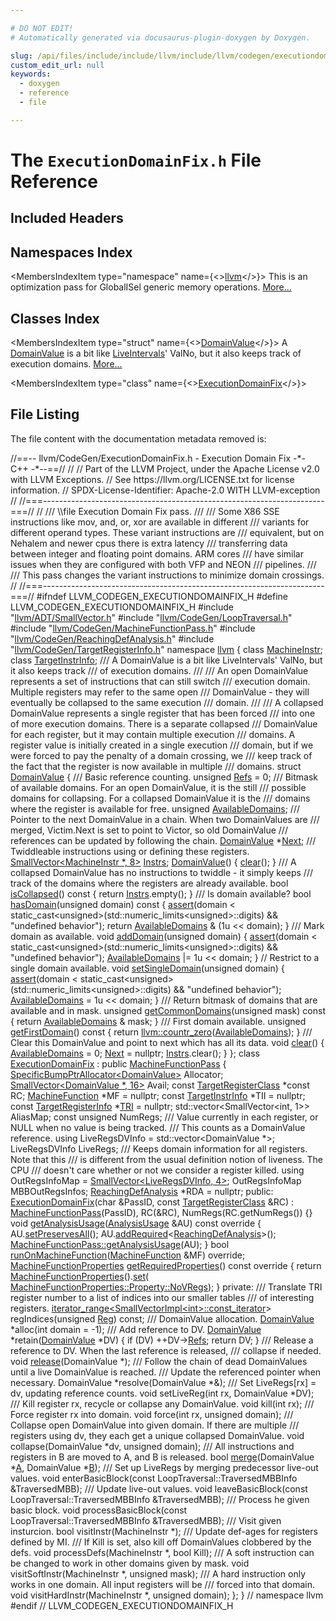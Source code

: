 ```yaml
---

# DO NOT EDIT!
# Automatically generated via docusaurus-plugin-doxygen by Doxygen.

slug: /api/files/include/include/llvm/include/llvm/codegen/executiondomainfix-h
custom_edit_url: null
keywords:
  - doxygen
  - reference
  - file

---
```





# The `ExecutionDomainFix.h` File Reference

<DoxygenPage pluginConfig={pluginConfig}>



## Included Headers

<IncludesList>
<IncludesListItem
  filePath="llvm/ADT/SmallVector.h"
  permalink="/docs/api/files/include/include/llvm/include/llvm/adt/smallvector-h"
  isLocal="true" />
<IncludesListItem
  filePath="llvm/CodeGen/LoopTraversal.h"
  permalink="/docs/api/files/include/include/llvm/include/llvm/codegen/looptraversal-h"
  isLocal="true" />
<IncludesListItem
  filePath="llvm/CodeGen/MachineFunctionPass.h"
  permalink="/docs/api/files/include/include/llvm/include/llvm/codegen/machinefunctionpass-h"
  isLocal="true" />
<IncludesListItem
  filePath="llvm/CodeGen/ReachingDefAnalysis.h"
  permalink="/docs/api/files/include/include/llvm/include/llvm/codegen/reachingdefanalysis-h"
  isLocal="true" />
<IncludesListItem
  filePath="llvm/CodeGen/TargetRegisterInfo.h"
  permalink="/docs/api/files/include/include/llvm/include/llvm/codegen/targetregisterinfo-h"
  isLocal="true" />
</IncludesList>

## Namespaces Index

<MembersIndex>

<MembersIndexItem
  type="namespace"
  name={<><a href="/docs/api/namespaces/llvm">llvm</a></>}>
This is an optimization pass for GlobalISel generic memory operations. <a href="/docs/api/namespaces/llvm/#details">More...</a>
</MembersIndexItem>

</MembersIndex>

## Classes Index

<MembersIndex>

<MembersIndexItem
  type="struct"
  name={<><a href="/docs/api/structs/llvm/domainvalue">DomainValue</a></>}>
A <a href="/docs/api/structs/llvm/domainvalue">DomainValue</a> is a bit like <a href="/docs/api/classes/llvm/liveintervals">LiveIntervals</a>&#39; ValNo, but it also keeps track of execution domains. <a href="/docs/api/structs/llvm/domainvalue/#details">More...</a>
</MembersIndexItem>

<MembersIndexItem
  type="class"
  name={<><a href="/docs/api/classes/llvm/executiondomainfix">ExecutionDomainFix</a></>}>
</MembersIndexItem>

</MembersIndex>


## File Listing

The file content with the documentation metadata removed is:

<ProgramListing>

<Link id="l00001" /><CodeLine lineNumber="1"><Highlight kind="comment">//==-- llvm/CodeGen/ExecutionDomainFix.h - Execution Domain Fix -&#42;- C++ -&#42;--==//</Highlight><Highlight kind="normal"></Highlight></CodeLine>
<Link id="l00002" /><CodeLine lineNumber="2"><Highlight kind="normal"></Highlight><Highlight kind="comment">//</Highlight><Highlight kind="normal"></Highlight></CodeLine>
<Link id="l00003" /><CodeLine lineNumber="3"><Highlight kind="normal"></Highlight><Highlight kind="comment">// Part of the LLVM Project, under the Apache License v2.0 with LLVM Exceptions.</Highlight><Highlight kind="normal"></Highlight></CodeLine>
<Link id="l00004" /><CodeLine lineNumber="4"><Highlight kind="normal"></Highlight><Highlight kind="comment">// See https://llvm.org/LICENSE.txt for license information.</Highlight><Highlight kind="normal"></Highlight></CodeLine>
<Link id="l00005" /><CodeLine lineNumber="5"><Highlight kind="normal"></Highlight><Highlight kind="comment">// SPDX-License-Identifier: Apache-2.0 WITH LLVM-exception</Highlight><Highlight kind="normal"></Highlight></CodeLine>
<Link id="l00006" /><CodeLine lineNumber="6"><Highlight kind="normal"></Highlight><Highlight kind="comment">//</Highlight><Highlight kind="normal"></Highlight></CodeLine>
<Link id="l00007" /><CodeLine lineNumber="7"><Highlight kind="normal"></Highlight><Highlight kind="comment">//===----------------------------------------------------------------------===//</Highlight><Highlight kind="normal"></Highlight></CodeLine>
<Link id="l00008" /><CodeLine lineNumber="8"><Highlight kind="normal"></Highlight><Highlight kind="comment">//</Highlight><Highlight kind="comment"></Highlight></CodeLine>
<Link id="l00009" /><CodeLine lineNumber="9"><Highlight kind="comment">/// \\file Execution Domain Fix pass.</Highlight></CodeLine>
<Link id="l00010" /><CodeLine lineNumber="10"><Highlight kind="comment">///</Highlight></CodeLine>
<Link id="l00011" /><CodeLine lineNumber="11"><Highlight kind="comment">/// Some X86 SSE instructions like mov, and, or, xor are available in different</Highlight></CodeLine>
<Link id="l00012" /><CodeLine lineNumber="12"><Highlight kind="comment">/// variants for different operand types. These variant instructions are</Highlight></CodeLine>
<Link id="l00013" /><CodeLine lineNumber="13"><Highlight kind="comment">/// equivalent, but on Nehalem and newer cpus there is extra latency</Highlight></CodeLine>
<Link id="l00014" /><CodeLine lineNumber="14"><Highlight kind="comment">/// transferring data between integer and floating point domains.  ARM cores</Highlight></CodeLine>
<Link id="l00015" /><CodeLine lineNumber="15"><Highlight kind="comment">/// have similar issues when they are configured with both VFP and NEON</Highlight></CodeLine>
<Link id="l00016" /><CodeLine lineNumber="16"><Highlight kind="comment">/// pipelines.</Highlight></CodeLine>
<Link id="l00017" /><CodeLine lineNumber="17"><Highlight kind="comment">///</Highlight></CodeLine>
<Link id="l00018" /><CodeLine lineNumber="18"><Highlight kind="comment">/// This pass changes the variant instructions to minimize domain crossings.</Highlight><Highlight kind="normal"></Highlight></CodeLine>
<Link id="l00019" /><CodeLine lineNumber="19"><Highlight kind="normal"></Highlight><Highlight kind="comment">//</Highlight><Highlight kind="normal"></Highlight></CodeLine>
<Link id="l00020" /><CodeLine lineNumber="20"><Highlight kind="normal"></Highlight><Highlight kind="comment">//===----------------------------------------------------------------------===//</Highlight><Highlight kind="normal"></Highlight></CodeLine>
<Link id="l00021" /><CodeLine lineNumber="21"><Highlight kind="normal"></Highlight></CodeLine>
<Link id="l00022" /><CodeLine lineNumber="22"><Highlight kind="normal"></Highlight><Highlight kind="preprocessor">#ifndef LLVM&#95;CODEGEN&#95;EXECUTIONDOMAINFIX&#95;H</Highlight><Highlight kind="normal"></Highlight></CodeLine>
<Link id="l00023" /><CodeLine lineNumber="23"><Highlight kind="normal"></Highlight><Highlight kind="preprocessor">#define LLVM&#95;CODEGEN&#95;EXECUTIONDOMAINFIX&#95;H</Highlight><Highlight kind="normal"></Highlight></CodeLine>
<Link id="l00024" /><CodeLine lineNumber="24"><Highlight kind="normal"></Highlight></CodeLine>
<Link id="l00025" /><CodeLine lineNumber="25"><Highlight kind="normal"></Highlight><Highlight kind="preprocessor">#include &quot;<a href="/docs/api/files/include/include/llvm/include/llvm/adt/smallvector-h">llvm/ADT/SmallVector.h</a>&quot;</Highlight><Highlight kind="normal"></Highlight></CodeLine>
<Link id="l00026" /><CodeLine lineNumber="26"><Highlight kind="normal"></Highlight><Highlight kind="preprocessor">#include &quot;<a href="/docs/api/files/include/include/llvm/include/llvm/codegen/looptraversal-h">llvm/CodeGen/LoopTraversal.h</a>&quot;</Highlight><Highlight kind="normal"></Highlight></CodeLine>
<Link id="l00027" /><CodeLine lineNumber="27"><Highlight kind="normal"></Highlight><Highlight kind="preprocessor">#include &quot;<a href="/docs/api/files/include/include/llvm/include/llvm/codegen/machinefunctionpass-h">llvm/CodeGen/MachineFunctionPass.h</a>&quot;</Highlight><Highlight kind="normal"></Highlight></CodeLine>
<Link id="l00028" /><CodeLine lineNumber="28"><Highlight kind="normal"></Highlight><Highlight kind="preprocessor">#include &quot;<a href="/docs/api/files/include/include/llvm/include/llvm/codegen/reachingdefanalysis-h">llvm/CodeGen/ReachingDefAnalysis.h</a>&quot;</Highlight><Highlight kind="normal"></Highlight></CodeLine>
<Link id="l00029" /><CodeLine lineNumber="29"><Highlight kind="normal"></Highlight><Highlight kind="preprocessor">#include &quot;<a href="/docs/api/files/include/include/llvm/include/llvm/codegen/targetregisterinfo-h">llvm/CodeGen/TargetRegisterInfo.h</a>&quot;</Highlight><Highlight kind="normal"></Highlight></CodeLine>
<Link id="l00030" /><CodeLine lineNumber="30"><Highlight kind="normal"></Highlight></CodeLine>
<Link id="l00031" /><CodeLine lineNumber="31"><Highlight kind="normal"></Highlight><Highlight kind="keyword">namespace </Highlight><Highlight kind="normal"><a href="/docs/api/namespaces/llvm">llvm</a> &#123;</Highlight></CodeLine>
<Link id="l00032" /><CodeLine lineNumber="32"><Highlight kind="normal"></Highlight></CodeLine>
<Link id="l00033" /><CodeLine lineNumber="33"><Highlight kind="normal"></Highlight><Highlight kind="keyword">class </Highlight><Highlight kind="normal"><a href="/docs/api/classes/llvm/machineinstr">MachineInstr</a>;</Highlight></CodeLine>
<Link id="l00034" /><CodeLine lineNumber="34"><Highlight kind="normal"></Highlight><Highlight kind="keyword">class </Highlight><Highlight kind="normal"><a href="/docs/api/classes/llvm/targetinstrinfo">TargetInstrInfo</a>;</Highlight></CodeLine>
<Link id="l00035" /><CodeLine lineNumber="35"><Highlight kind="normal"></Highlight><Highlight kind="comment"></Highlight></CodeLine>
<Link id="l00036" /><CodeLine lineNumber="36"><Highlight kind="comment">/// A DomainValue is a bit like LiveIntervals&#39; ValNo, but it also keeps track</Highlight></CodeLine>
<Link id="l00037" /><CodeLine lineNumber="37"><Highlight kind="comment">/// of execution domains.</Highlight></CodeLine>
<Link id="l00038" /><CodeLine lineNumber="38"><Highlight kind="comment">///</Highlight></CodeLine>
<Link id="l00039" /><CodeLine lineNumber="39"><Highlight kind="comment">/// An open DomainValue represents a set of instructions that can still switch</Highlight></CodeLine>
<Link id="l00040" /><CodeLine lineNumber="40"><Highlight kind="comment">/// execution domain. Multiple registers may refer to the same open</Highlight></CodeLine>
<Link id="l00041" /><CodeLine lineNumber="41"><Highlight kind="comment">/// DomainValue - they will eventually be collapsed to the same execution</Highlight></CodeLine>
<Link id="l00042" /><CodeLine lineNumber="42"><Highlight kind="comment">/// domain.</Highlight></CodeLine>
<Link id="l00043" /><CodeLine lineNumber="43"><Highlight kind="comment">///</Highlight></CodeLine>
<Link id="l00044" /><CodeLine lineNumber="44"><Highlight kind="comment">/// A collapsed DomainValue represents a single register that has been forced</Highlight></CodeLine>
<Link id="l00045" /><CodeLine lineNumber="45"><Highlight kind="comment">/// into one of more execution domains. There is a separate collapsed</Highlight></CodeLine>
<Link id="l00046" /><CodeLine lineNumber="46"><Highlight kind="comment">/// DomainValue for each register, but it may contain multiple execution</Highlight></CodeLine>
<Link id="l00047" /><CodeLine lineNumber="47"><Highlight kind="comment">/// domains. A register value is initially created in a single execution</Highlight></CodeLine>
<Link id="l00048" /><CodeLine lineNumber="48"><Highlight kind="comment">/// domain, but if we were forced to pay the penalty of a domain crossing, we</Highlight></CodeLine>
<Link id="l00049" /><CodeLine lineNumber="49"><Highlight kind="comment">/// keep track of the fact that the register is now available in multiple</Highlight></CodeLine>
<Link id="l00050" /><CodeLine lineNumber="50"><Highlight kind="comment">/// domains.</Highlight><Highlight kind="normal"></Highlight></CodeLine>
<Link id="l00051" /><CodeLine lineNumber="51" lineLink="/docs/api/structs/llvm/domainvalue"><Highlight kind="normal"></Highlight><Highlight kind="keyword">struct </Highlight><Highlight kind="normal"><a href="/docs/api/structs/llvm/domainvalue/#a765760aae1c271856a0249b1e617e334">DomainValue</a> &#123;</Highlight><Highlight kind="comment"></Highlight></CodeLine>
<Link id="l00052" /><CodeLine lineNumber="52"><Highlight kind="comment">  /// Basic reference counting.</Highlight><Highlight kind="normal"></Highlight></CodeLine>
<Link id="l00053" /><CodeLine lineNumber="53" lineLink="/docs/api/structs/llvm/domainvalue/#aca1c38278b064f620b6dfc465eb17198"><Highlight kind="normal">  </Highlight><Highlight kind="keywordtype">unsigned</Highlight><Highlight kind="normal"> <a href="/docs/api/structs/llvm/domainvalue/#aca1c38278b064f620b6dfc465eb17198">Refs</a> = 0;</Highlight></CodeLine>
<Link id="l00054" /><CodeLine lineNumber="54"><Highlight kind="normal"></Highlight><Highlight kind="comment"></Highlight></CodeLine>
<Link id="l00055" /><CodeLine lineNumber="55"><Highlight kind="comment">  /// Bitmask of available domains. For an open DomainValue, it is the still</Highlight></CodeLine>
<Link id="l00056" /><CodeLine lineNumber="56"><Highlight kind="comment">  /// possible domains for collapsing. For a collapsed DomainValue it is the</Highlight></CodeLine>
<Link id="l00057" /><CodeLine lineNumber="57"><Highlight kind="comment">  /// domains where the register is available for free.</Highlight><Highlight kind="normal"></Highlight></CodeLine>
<Link id="l00058" /><CodeLine lineNumber="58" lineLink="/docs/api/structs/llvm/domainvalue/#ac900f658d1c226c23057b843aa5df4d0"><Highlight kind="normal">  </Highlight><Highlight kind="keywordtype">unsigned</Highlight><Highlight kind="normal"> <a href="/docs/api/structs/llvm/domainvalue/#ac900f658d1c226c23057b843aa5df4d0">AvailableDomains</a>;</Highlight></CodeLine>
<Link id="l00059" /><CodeLine lineNumber="59"><Highlight kind="normal"></Highlight><Highlight kind="comment"></Highlight></CodeLine>
<Link id="l00060" /><CodeLine lineNumber="60"><Highlight kind="comment">  /// Pointer to the next DomainValue in a chain.  When two DomainValues are</Highlight></CodeLine>
<Link id="l00061" /><CodeLine lineNumber="61"><Highlight kind="comment">  /// merged, Victim.Next is set to point to Victor, so old DomainValue</Highlight></CodeLine>
<Link id="l00062" /><CodeLine lineNumber="62"><Highlight kind="comment">  /// references can be updated by following the chain.</Highlight><Highlight kind="normal"></Highlight></CodeLine>
<Link id="l00063" /><CodeLine lineNumber="63" lineLink="/docs/api/structs/llvm/domainvalue/#a81594f3b613bebc91349100513f9f0f9"><Highlight kind="normal">  <a href="/docs/api/structs/llvm/domainvalue/#a765760aae1c271856a0249b1e617e334">DomainValue</a> &#42;<a href="/docs/api/structs/llvm/domainvalue/#a81594f3b613bebc91349100513f9f0f9">Next</a>;</Highlight></CodeLine>
<Link id="l00064" /><CodeLine lineNumber="64"><Highlight kind="normal"></Highlight><Highlight kind="comment"></Highlight></CodeLine>
<Link id="l00065" /><CodeLine lineNumber="65"><Highlight kind="comment">  /// Twiddleable instructions using or defining these registers.</Highlight><Highlight kind="normal"></Highlight></CodeLine>
<Link id="l00066" /><CodeLine lineNumber="66" lineLink="/docs/api/structs/llvm/domainvalue/#a339c0645a839f644497a7efde4f30cfd"><Highlight kind="normal">  <a href="/docs/api/classes/llvm/smallvector">SmallVector&lt;MachineInstr &#42;, 8&gt;</a> <a href="/docs/api/structs/llvm/domainvalue/#a339c0645a839f644497a7efde4f30cfd">Instrs</a>;</Highlight></CodeLine>
<Link id="l00067" /><CodeLine lineNumber="67"><Highlight kind="normal"></Highlight></CodeLine>
<Link id="l00068" /><CodeLine lineNumber="68" lineLink="/docs/api/structs/llvm/domainvalue/#a765760aae1c271856a0249b1e617e334"><Highlight kind="normal">  <a href="/docs/api/structs/llvm/domainvalue/#a765760aae1c271856a0249b1e617e334">DomainValue</a>() &#123; <a href="/docs/api/structs/llvm/domainvalue/#a20b22b90ca45add43e8d2679dc222855">clear</a>(); &#125;</Highlight></CodeLine>
<Link id="l00069" /><CodeLine lineNumber="69"><Highlight kind="normal"></Highlight><Highlight kind="comment"></Highlight></CodeLine>
<Link id="l00070" /><CodeLine lineNumber="70"><Highlight kind="comment">  /// A collapsed DomainValue has no instructions to twiddle - it simply keeps</Highlight></CodeLine>
<Link id="l00071" /><CodeLine lineNumber="71"><Highlight kind="comment">  /// track of the domains where the registers are already available.</Highlight><Highlight kind="normal"></Highlight></CodeLine>
<Link id="l00072" /><CodeLine lineNumber="72" lineLink="/docs/api/structs/llvm/domainvalue/#a7ecbb686a014a13d5a43b1139f764dd8"><Highlight kind="normal">  </Highlight><Highlight kind="keywordtype">bool</Highlight><Highlight kind="normal"> <a href="/docs/api/structs/llvm/domainvalue/#a7ecbb686a014a13d5a43b1139f764dd8">isCollapsed</a>()</Highlight><Highlight kind="keyword"> const </Highlight><Highlight kind="normal">&#123; </Highlight><Highlight kind="keywordflow">return</Highlight><Highlight kind="normal"> <a href="/docs/api/structs/llvm/domainvalue/#a339c0645a839f644497a7efde4f30cfd">Instrs</a>.empty(); &#125;</Highlight></CodeLine>
<Link id="l00073" /><CodeLine lineNumber="73"><Highlight kind="normal"></Highlight><Highlight kind="comment"></Highlight></CodeLine>
<Link id="l00074" /><CodeLine lineNumber="74"><Highlight kind="comment">  /// Is domain available?</Highlight><Highlight kind="normal"></Highlight></CodeLine>
<Link id="l00075" /><CodeLine lineNumber="75" lineLink="/docs/api/structs/llvm/domainvalue/#ad92cb37a10bc8235f051713f9794b460"><Highlight kind="normal">  </Highlight><Highlight kind="keywordtype">bool</Highlight><Highlight kind="normal"> <a href="/docs/api/structs/llvm/domainvalue/#ad92cb37a10bc8235f051713f9794b460">hasDomain</a>(</Highlight><Highlight kind="keywordtype">unsigned</Highlight><Highlight kind="normal"> domain)</Highlight><Highlight kind="keyword"> const </Highlight><Highlight kind="normal">&#123;</Highlight></CodeLine>
<Link id="l00076" /><CodeLine lineNumber="76"><Highlight kind="normal">    <a href="/docs/api/files/lib/lib/target/lib/target/amdgpu/silowercontrolflow-cpp/#a4868c5d81c5ccc98c47aeab6244346a0">assert</a>(domain &lt;</Highlight></CodeLine>
<Link id="l00077" /><CodeLine lineNumber="77"><Highlight kind="normal">               </Highlight><Highlight kind="keyword">static&#95;cast&lt;</Highlight><Highlight kind="keywordtype">unsigned</Highlight><Highlight kind="keyword">&gt;</Highlight><Highlight kind="normal">(std::numeric&#95;limits&lt;unsigned&gt;::digits) &amp;&amp;</Highlight></CodeLine>
<Link id="l00078" /><CodeLine lineNumber="78"><Highlight kind="normal">           </Highlight><Highlight kind="stringliteral">&quot;undefined behavior&quot;</Highlight><Highlight kind="normal">);</Highlight></CodeLine>
<Link id="l00079" /><CodeLine lineNumber="79"><Highlight kind="normal">    </Highlight><Highlight kind="keywordflow">return</Highlight><Highlight kind="normal"> <a href="/docs/api/structs/llvm/domainvalue/#ac900f658d1c226c23057b843aa5df4d0">AvailableDomains</a> &amp; (1u &lt;&lt; domain);</Highlight></CodeLine>
<Link id="l00080" /><CodeLine lineNumber="80"><Highlight kind="normal">  &#125;</Highlight></CodeLine>
<Link id="l00081" /><CodeLine lineNumber="81"><Highlight kind="normal"></Highlight><Highlight kind="comment"></Highlight></CodeLine>
<Link id="l00082" /><CodeLine lineNumber="82"><Highlight kind="comment">  /// Mark domain as available.</Highlight><Highlight kind="normal"></Highlight></CodeLine>
<Link id="l00083" /><CodeLine lineNumber="83" lineLink="/docs/api/structs/llvm/domainvalue/#aade39495c740074c67779094a365fa4c"><Highlight kind="normal">  </Highlight><Highlight kind="keywordtype">void</Highlight><Highlight kind="normal"> <a href="/docs/api/structs/llvm/domainvalue/#aade39495c740074c67779094a365fa4c">addDomain</a>(</Highlight><Highlight kind="keywordtype">unsigned</Highlight><Highlight kind="normal"> domain) &#123;</Highlight></CodeLine>
<Link id="l00084" /><CodeLine lineNumber="84"><Highlight kind="normal">    <a href="/docs/api/files/lib/lib/target/lib/target/amdgpu/silowercontrolflow-cpp/#a4868c5d81c5ccc98c47aeab6244346a0">assert</a>(domain &lt;</Highlight></CodeLine>
<Link id="l00085" /><CodeLine lineNumber="85"><Highlight kind="normal">               </Highlight><Highlight kind="keyword">static&#95;cast&lt;</Highlight><Highlight kind="keywordtype">unsigned</Highlight><Highlight kind="keyword">&gt;</Highlight><Highlight kind="normal">(std::numeric&#95;limits&lt;unsigned&gt;::digits) &amp;&amp;</Highlight></CodeLine>
<Link id="l00086" /><CodeLine lineNumber="86"><Highlight kind="normal">           </Highlight><Highlight kind="stringliteral">&quot;undefined behavior&quot;</Highlight><Highlight kind="normal">);</Highlight></CodeLine>
<Link id="l00087" /><CodeLine lineNumber="87"><Highlight kind="normal">    <a href="/docs/api/structs/llvm/domainvalue/#ac900f658d1c226c23057b843aa5df4d0">AvailableDomains</a> |= 1u &lt;&lt; domain;</Highlight></CodeLine>
<Link id="l00088" /><CodeLine lineNumber="88"><Highlight kind="normal">  &#125;</Highlight></CodeLine>
<Link id="l00089" /><CodeLine lineNumber="89"><Highlight kind="normal"></Highlight></CodeLine>
<Link id="l00090" /><CodeLine lineNumber="90"><Highlight kind="normal">  </Highlight><Highlight kind="comment">// Restrict to a single domain available.</Highlight><Highlight kind="normal"></Highlight></CodeLine>
<Link id="l00091" /><CodeLine lineNumber="91" lineLink="/docs/api/structs/llvm/domainvalue/#a3ffd5788af6dfff6f4ff7897c76c378f"><Highlight kind="normal">  </Highlight><Highlight kind="keywordtype">void</Highlight><Highlight kind="normal"> <a href="/docs/api/structs/llvm/domainvalue/#a3ffd5788af6dfff6f4ff7897c76c378f">setSingleDomain</a>(</Highlight><Highlight kind="keywordtype">unsigned</Highlight><Highlight kind="normal"> domain) &#123;</Highlight></CodeLine>
<Link id="l00092" /><CodeLine lineNumber="92"><Highlight kind="normal">    <a href="/docs/api/files/lib/lib/target/lib/target/amdgpu/silowercontrolflow-cpp/#a4868c5d81c5ccc98c47aeab6244346a0">assert</a>(domain &lt;</Highlight></CodeLine>
<Link id="l00093" /><CodeLine lineNumber="93"><Highlight kind="normal">               </Highlight><Highlight kind="keyword">static&#95;cast&lt;</Highlight><Highlight kind="keywordtype">unsigned</Highlight><Highlight kind="keyword">&gt;</Highlight><Highlight kind="normal">(std::numeric&#95;limits&lt;unsigned&gt;::digits) &amp;&amp;</Highlight></CodeLine>
<Link id="l00094" /><CodeLine lineNumber="94"><Highlight kind="normal">           </Highlight><Highlight kind="stringliteral">&quot;undefined behavior&quot;</Highlight><Highlight kind="normal">);</Highlight></CodeLine>
<Link id="l00095" /><CodeLine lineNumber="95"><Highlight kind="normal">    <a href="/docs/api/structs/llvm/domainvalue/#ac900f658d1c226c23057b843aa5df4d0">AvailableDomains</a> = 1u &lt;&lt; domain;</Highlight></CodeLine>
<Link id="l00096" /><CodeLine lineNumber="96"><Highlight kind="normal">  &#125;</Highlight></CodeLine>
<Link id="l00097" /><CodeLine lineNumber="97"><Highlight kind="normal"></Highlight><Highlight kind="comment"></Highlight></CodeLine>
<Link id="l00098" /><CodeLine lineNumber="98"><Highlight kind="comment">  /// Return bitmask of domains that are available and in mask.</Highlight><Highlight kind="normal"></Highlight></CodeLine>
<Link id="l00099" /><CodeLine lineNumber="99" lineLink="/docs/api/structs/llvm/domainvalue/#a145f2b34d8a016cbf6843c16e5f16c49"><Highlight kind="normal">  </Highlight><Highlight kind="keywordtype">unsigned</Highlight><Highlight kind="normal"> <a href="/docs/api/structs/llvm/domainvalue/#a145f2b34d8a016cbf6843c16e5f16c49">getCommonDomains</a>(</Highlight><Highlight kind="keywordtype">unsigned</Highlight><Highlight kind="normal"> mask)</Highlight><Highlight kind="keyword"> const </Highlight><Highlight kind="normal">&#123;</Highlight></CodeLine>
<Link id="l00100" /><CodeLine lineNumber="100"><Highlight kind="normal">    </Highlight><Highlight kind="keywordflow">return</Highlight><Highlight kind="normal"> <a href="/docs/api/structs/llvm/domainvalue/#ac900f658d1c226c23057b843aa5df4d0">AvailableDomains</a> &amp; mask;</Highlight></CodeLine>
<Link id="l00101" /><CodeLine lineNumber="101"><Highlight kind="normal">  &#125;</Highlight></CodeLine>
<Link id="l00102" /><CodeLine lineNumber="102"><Highlight kind="normal"></Highlight><Highlight kind="comment"></Highlight></CodeLine>
<Link id="l00103" /><CodeLine lineNumber="103"><Highlight kind="comment">  /// First domain available.</Highlight><Highlight kind="normal"></Highlight></CodeLine>
<Link id="l00104" /><CodeLine lineNumber="104" lineLink="/docs/api/structs/llvm/domainvalue/#acf3512221a2d452552008de9af129baf"><Highlight kind="normal">  </Highlight><Highlight kind="keywordtype">unsigned</Highlight><Highlight kind="normal"> <a href="/docs/api/structs/llvm/domainvalue/#acf3512221a2d452552008de9af129baf">getFirstDomain</a>()</Highlight><Highlight kind="keyword"> const </Highlight><Highlight kind="normal">&#123;</Highlight></CodeLine>
<Link id="l00105" /><CodeLine lineNumber="105"><Highlight kind="normal">    </Highlight><Highlight kind="keywordflow">return</Highlight><Highlight kind="normal"> <a href="/docs/api/namespaces/llvm/#a57d2f9ee99e9e68cff564d0d579c8163">llvm::countr&#95;zero</a>(<a href="/docs/api/structs/llvm/domainvalue/#ac900f658d1c226c23057b843aa5df4d0">AvailableDomains</a>);</Highlight></CodeLine>
<Link id="l00106" /><CodeLine lineNumber="106"><Highlight kind="normal">  &#125;</Highlight></CodeLine>
<Link id="l00107" /><CodeLine lineNumber="107"><Highlight kind="normal"></Highlight><Highlight kind="comment"></Highlight></CodeLine>
<Link id="l00108" /><CodeLine lineNumber="108"><Highlight kind="comment">  /// Clear this DomainValue and point to next which has all its data.</Highlight><Highlight kind="normal"></Highlight></CodeLine>
<Link id="l00109" /><CodeLine lineNumber="109" lineLink="/docs/api/structs/llvm/domainvalue/#a20b22b90ca45add43e8d2679dc222855"><Highlight kind="normal">  </Highlight><Highlight kind="keywordtype">void</Highlight><Highlight kind="normal"> <a href="/docs/api/structs/llvm/domainvalue/#a20b22b90ca45add43e8d2679dc222855">clear</a>() &#123;</Highlight></CodeLine>
<Link id="l00110" /><CodeLine lineNumber="110"><Highlight kind="normal">    <a href="/docs/api/structs/llvm/domainvalue/#ac900f658d1c226c23057b843aa5df4d0">AvailableDomains</a> = 0;</Highlight></CodeLine>
<Link id="l00111" /><CodeLine lineNumber="111"><Highlight kind="normal">    <a href="/docs/api/structs/llvm/domainvalue/#a81594f3b613bebc91349100513f9f0f9">Next</a> = </Highlight><Highlight kind="keyword">nullptr</Highlight><Highlight kind="normal">;</Highlight></CodeLine>
<Link id="l00112" /><CodeLine lineNumber="112"><Highlight kind="normal">    <a href="/docs/api/structs/llvm/domainvalue/#a339c0645a839f644497a7efde4f30cfd">Instrs</a>.clear();</Highlight></CodeLine>
<Link id="l00113" /><CodeLine lineNumber="113"><Highlight kind="normal">  &#125;</Highlight></CodeLine>
<Link id="l00114" /><CodeLine lineNumber="114"><Highlight kind="normal">&#125;;</Highlight></CodeLine>
<Link id="l00115" /><CodeLine lineNumber="115"><Highlight kind="normal"></Highlight></CodeLine>
<Link id="l00116" /><CodeLine lineNumber="116" lineLink="/docs/api/classes/llvm/executiondomainfix"><Highlight kind="normal"></Highlight><Highlight kind="keyword">class </Highlight><Highlight kind="normal"><a href="/docs/api/classes/llvm/executiondomainfix/#a141030b45949448836e2a786e89ba216">ExecutionDomainFix</a> : </Highlight><Highlight kind="keyword">public</Highlight><Highlight kind="normal"> <a href="/docs/api/classes/llvm/machinefunctionpass/#a29c81d2386f4a727c6d33413807530c8">MachineFunctionPass</a> &#123;</Highlight></CodeLine>
<Link id="l00117" /><CodeLine lineNumber="117"><Highlight kind="normal">  <a href="/docs/api/classes/llvm/specificbumpptrallocator">SpecificBumpPtrAllocator&lt;DomainValue&gt;</a> Allocator;</Highlight></CodeLine>
<Link id="l00118" /><CodeLine lineNumber="118"><Highlight kind="normal">  <a href="/docs/api/classes/llvm/smallvector">SmallVector&lt;DomainValue &#42;, 16&gt;</a> Avail;</Highlight></CodeLine>
<Link id="l00119" /><CodeLine lineNumber="119"><Highlight kind="normal"></Highlight></CodeLine>
<Link id="l00120" /><CodeLine lineNumber="120"><Highlight kind="normal">  </Highlight><Highlight kind="keyword">const</Highlight><Highlight kind="normal"> <a href="/docs/api/classes/llvm/targetregisterclass">TargetRegisterClass</a> &#42;</Highlight><Highlight kind="keyword">const</Highlight><Highlight kind="normal"> RC;</Highlight></CodeLine>
<Link id="l00121" /><CodeLine lineNumber="121"><Highlight kind="normal">  <a href="/docs/api/classes/llvm/machinefunction">MachineFunction</a> &#42;MF = </Highlight><Highlight kind="keyword">nullptr</Highlight><Highlight kind="normal">;</Highlight></CodeLine>
<Link id="l00122" /><CodeLine lineNumber="122"><Highlight kind="normal">  </Highlight><Highlight kind="keyword">const</Highlight><Highlight kind="normal"> <a href="/docs/api/classes/llvm/targetinstrinfo">TargetInstrInfo</a> &#42;TII = </Highlight><Highlight kind="keyword">nullptr</Highlight><Highlight kind="normal">;</Highlight></CodeLine>
<Link id="l00123" /><CodeLine lineNumber="123"><Highlight kind="normal">  </Highlight><Highlight kind="keyword">const</Highlight><Highlight kind="normal"> <a href="/docs/api/classes/llvm/targetregisterinfo">TargetRegisterInfo</a> &#42;<a href="/docs/api/files/lib/lib/codegen/machinesink-cpp/#a0f36ed1bc17fc1aa97fe291c439a0698">TRI</a> = </Highlight><Highlight kind="keyword">nullptr</Highlight><Highlight kind="normal">;</Highlight></CodeLine>
<Link id="l00124" /><CodeLine lineNumber="124"><Highlight kind="normal">  std::vector&lt;SmallVector&lt;int, 1&gt;&gt; AliasMap;</Highlight></CodeLine>
<Link id="l00125" /><CodeLine lineNumber="125"><Highlight kind="normal">  </Highlight><Highlight kind="keyword">const</Highlight><Highlight kind="normal"> </Highlight><Highlight kind="keywordtype">unsigned</Highlight><Highlight kind="normal"> NumRegs;</Highlight><Highlight kind="comment"></Highlight></CodeLine>
<Link id="l00126" /><CodeLine lineNumber="126"><Highlight kind="comment">  /// Value currently in each register, or NULL when no value is being tracked.</Highlight></CodeLine>
<Link id="l00127" /><CodeLine lineNumber="127"><Highlight kind="comment">  /// This counts as a DomainValue reference.</Highlight><Highlight kind="normal"></Highlight></CodeLine>
<Link id="l00128" /><CodeLine lineNumber="128"><Highlight kind="normal">  </Highlight><Highlight kind="keyword">using </Highlight><Highlight kind="normal">LiveRegsDVInfo = std::vector&lt;DomainValue &#42;&gt;;</Highlight></CodeLine>
<Link id="l00129" /><CodeLine lineNumber="129"><Highlight kind="normal">  LiveRegsDVInfo LiveRegs;</Highlight><Highlight kind="comment"></Highlight></CodeLine>
<Link id="l00130" /><CodeLine lineNumber="130"><Highlight kind="comment">  /// Keeps domain information for all registers. Note that this</Highlight></CodeLine>
<Link id="l00131" /><CodeLine lineNumber="131"><Highlight kind="comment">  /// is different from the usual definition notion of liveness. The CPU</Highlight></CodeLine>
<Link id="l00132" /><CodeLine lineNumber="132"><Highlight kind="comment">  /// doesn&#39;t care whether or not we consider a register killed.</Highlight><Highlight kind="normal"></Highlight></CodeLine>
<Link id="l00133" /><CodeLine lineNumber="133"><Highlight kind="normal">  </Highlight><Highlight kind="keyword">using </Highlight><Highlight kind="normal">OutRegsInfoMap = <a href="/docs/api/classes/llvm/smallvector">SmallVector&lt;LiveRegsDVInfo, 4&gt;</a>;</Highlight></CodeLine>
<Link id="l00134" /><CodeLine lineNumber="134"><Highlight kind="normal">  OutRegsInfoMap MBBOutRegsInfos;</Highlight></CodeLine>
<Link id="l00135" /><CodeLine lineNumber="135"><Highlight kind="normal"></Highlight></CodeLine>
<Link id="l00136" /><CodeLine lineNumber="136"><Highlight kind="normal">  <a href="/docs/api/classes/llvm/reachingdefanalysis">ReachingDefAnalysis</a> &#42;RDA = </Highlight><Highlight kind="keyword">nullptr</Highlight><Highlight kind="normal">;</Highlight></CodeLine>
<Link id="l00137" /><CodeLine lineNumber="137"><Highlight kind="normal"></Highlight></CodeLine>
<Link id="l00138" /><CodeLine lineNumber="138"><Highlight kind="normal"></Highlight><Highlight kind="keyword">public</Highlight><Highlight kind="normal">:</Highlight></CodeLine>
<Link id="l00139" /><CodeLine lineNumber="139" lineLink="/docs/api/classes/llvm/executiondomainfix/#a141030b45949448836e2a786e89ba216"><Highlight kind="normal">  <a href="/docs/api/classes/llvm/executiondomainfix/#a141030b45949448836e2a786e89ba216">ExecutionDomainFix</a>(</Highlight><Highlight kind="keywordtype">char</Highlight><Highlight kind="normal"> &amp;PassID, </Highlight><Highlight kind="keyword">const</Highlight><Highlight kind="normal"> <a href="/docs/api/classes/llvm/targetregisterclass">TargetRegisterClass</a> &amp;RC)</Highlight></CodeLine>
<Link id="l00140" /><CodeLine lineNumber="140"><Highlight kind="normal">      : <a href="/docs/api/classes/llvm/machinefunctionpass/#a29c81d2386f4a727c6d33413807530c8">MachineFunctionPass</a>(PassID), RC(&amp;RC), NumRegs(RC.getNumRegs()) &#123;&#125;</Highlight></CodeLine>
<Link id="l00141" /><CodeLine lineNumber="141"><Highlight kind="normal"></Highlight></CodeLine>
<Link id="l00142" /><CodeLine lineNumber="142" lineLink="/docs/api/classes/llvm/executiondomainfix/#a101879a381eb818b929145a3354575b8"><Highlight kind="normal">  </Highlight><Highlight kind="keywordtype">void</Highlight><Highlight kind="normal"> <a href="/docs/api/classes/llvm/executiondomainfix/#a101879a381eb818b929145a3354575b8">getAnalysisUsage</a>(<a href="/docs/api/classes/llvm/analysisusage">AnalysisUsage</a> &amp;AU)</Highlight><Highlight kind="keyword"> const override </Highlight><Highlight kind="normal">&#123;</Highlight></CodeLine>
<Link id="l00143" /><CodeLine lineNumber="143"><Highlight kind="normal">    AU.<a href="/docs/api/classes/llvm/analysisusage/#af22b06a6a4f9df80454071685a0d6a02">setPreservesAll</a>();</Highlight></CodeLine>
<Link id="l00144" /><CodeLine lineNumber="144"><Highlight kind="normal">    AU.<a href="/docs/api/classes/llvm/analysisusage/#ae0adcccca08fb686c9ce00f9397b660c">addRequired</a>&lt;<a href="/docs/api/classes/llvm/reachingdefanalysis">ReachingDefAnalysis</a>&gt;();</Highlight></CodeLine>
<Link id="l00145" /><CodeLine lineNumber="145"><Highlight kind="normal">    <a href="/docs/api/classes/llvm/machinefunctionpass/#a864fd57b4304ef933b3281d0ef85a88e">MachineFunctionPass::getAnalysisUsage</a>(AU);</Highlight></CodeLine>
<Link id="l00146" /><CodeLine lineNumber="146"><Highlight kind="normal">  &#125;</Highlight></CodeLine>
<Link id="l00147" /><CodeLine lineNumber="147"><Highlight kind="normal"></Highlight></CodeLine>
<Link id="l00148" /><CodeLine lineNumber="148"><Highlight kind="normal">  </Highlight><Highlight kind="keywordtype">bool</Highlight><Highlight kind="normal"> <a href="/docs/api/classes/llvm/executiondomainfix/#aa90dd7f08ca467a5d6dc3215fb98ee51">runOnMachineFunction</a>(<a href="/docs/api/classes/llvm/machinefunction">MachineFunction</a> &amp;MF) </Highlight><Highlight kind="keyword">override</Highlight><Highlight kind="normal">;</Highlight></CodeLine>
<Link id="l00149" /><CodeLine lineNumber="149"><Highlight kind="normal"></Highlight></CodeLine>
<Link id="l00150" /><CodeLine lineNumber="150" lineLink="/docs/api/classes/llvm/executiondomainfix/#a26657d3f8a330b3b43c90710cdc98cdf"><Highlight kind="normal">  <a href="/docs/api/classes/llvm/machinefunctionproperties">MachineFunctionProperties</a> <a href="/docs/api/classes/llvm/executiondomainfix/#a26657d3f8a330b3b43c90710cdc98cdf">getRequiredProperties</a>()</Highlight><Highlight kind="keyword"> const override </Highlight><Highlight kind="normal">&#123;</Highlight></CodeLine>
<Link id="l00151" /><CodeLine lineNumber="151"><Highlight kind="normal">    </Highlight><Highlight kind="keywordflow">return</Highlight><Highlight kind="normal"> <a href="/docs/api/classes/llvm/machinefunctionproperties">MachineFunctionProperties</a>().<a href="/docs/api/classes/llvm/machinefunctionproperties/#aa7780563d7ca260d0ae67d957b56427f">set</a>(</Highlight></CodeLine>
<Link id="l00152" /><CodeLine lineNumber="152"><Highlight kind="normal">        <a href="/docs/api/classes/llvm/machinefunctionproperties/#ad85237c6c667e4713efe8921e9c32ac1a72f7d830dd5ddb30f06d8e9639558ac3">MachineFunctionProperties::Property::NoVRegs</a>);</Highlight></CodeLine>
<Link id="l00153" /><CodeLine lineNumber="153"><Highlight kind="normal">  &#125;</Highlight></CodeLine>
<Link id="l00154" /><CodeLine lineNumber="154"><Highlight kind="normal"></Highlight></CodeLine>
<Link id="l00155" /><CodeLine lineNumber="155"><Highlight kind="normal"></Highlight><Highlight kind="keyword">private</Highlight><Highlight kind="normal">:</Highlight><Highlight kind="comment"></Highlight></CodeLine>
<Link id="l00156" /><CodeLine lineNumber="156"><Highlight kind="comment">  /// Translate TRI register number to a list of indices into our smaller tables</Highlight></CodeLine>
<Link id="l00157" /><CodeLine lineNumber="157"><Highlight kind="comment">  /// of interesting registers.</Highlight><Highlight kind="normal"></Highlight></CodeLine>
<Link id="l00158" /><CodeLine lineNumber="158"><Highlight kind="normal">  <a href="/docs/api/classes/llvm/iterator-range">iterator&#95;range&lt;SmallVectorImpl&lt;int&gt;::const&#95;iterator</a>&gt;</Highlight></CodeLine>
<Link id="l00159" /><CodeLine lineNumber="159"><Highlight kind="normal">  regIndices(</Highlight><Highlight kind="keywordtype">unsigned</Highlight><Highlight kind="normal"> <a href="/docs/api/files/lib/lib/codegen/machinesink-cpp/#a359e1ff26f6d466d927a61aae45b05c3">Reg</a>) </Highlight><Highlight kind="keyword">const</Highlight><Highlight kind="normal">;</Highlight></CodeLine>
<Link id="l00160" /><CodeLine lineNumber="160"><Highlight kind="normal"></Highlight><Highlight kind="comment"></Highlight></CodeLine>
<Link id="l00161" /><CodeLine lineNumber="161"><Highlight kind="comment">  /// DomainValue allocation.</Highlight><Highlight kind="normal"></Highlight></CodeLine>
<Link id="l00162" /><CodeLine lineNumber="162"><Highlight kind="normal">  <a href="/docs/api/structs/llvm/domainvalue">DomainValue</a> &#42;alloc(</Highlight><Highlight kind="keywordtype">int</Highlight><Highlight kind="normal"> domain = -1);</Highlight></CodeLine>
<Link id="l00163" /><CodeLine lineNumber="163"><Highlight kind="normal"></Highlight><Highlight kind="comment"></Highlight></CodeLine>
<Link id="l00164" /><CodeLine lineNumber="164"><Highlight kind="comment">  /// Add reference to DV.</Highlight><Highlight kind="normal"></Highlight></CodeLine>
<Link id="l00165" /><CodeLine lineNumber="165"><Highlight kind="normal">  <a href="/docs/api/structs/llvm/domainvalue">DomainValue</a> &#42;retain(<a href="/docs/api/structs/llvm/domainvalue">DomainValue</a> &#42;DV) &#123;</Highlight></CodeLine>
<Link id="l00166" /><CodeLine lineNumber="166"><Highlight kind="normal">    </Highlight><Highlight kind="keywordflow">if</Highlight><Highlight kind="normal"> (DV)</Highlight></CodeLine>
<Link id="l00167" /><CodeLine lineNumber="167"><Highlight kind="normal">      ++DV-&gt;<a href="/docs/api/structs/llvm/domainvalue/#aca1c38278b064f620b6dfc465eb17198">Refs</a>;</Highlight></CodeLine>
<Link id="l00168" /><CodeLine lineNumber="168"><Highlight kind="normal">    </Highlight><Highlight kind="keywordflow">return</Highlight><Highlight kind="normal"> DV;</Highlight></CodeLine>
<Link id="l00169" /><CodeLine lineNumber="169"><Highlight kind="normal">  &#125;</Highlight></CodeLine>
<Link id="l00170" /><CodeLine lineNumber="170"><Highlight kind="normal"></Highlight><Highlight kind="comment"></Highlight></CodeLine>
<Link id="l00171" /><CodeLine lineNumber="171"><Highlight kind="comment">  /// Release a reference to DV.  When the last reference is released,</Highlight></CodeLine>
<Link id="l00172" /><CodeLine lineNumber="172"><Highlight kind="comment">  /// collapse if needed.</Highlight><Highlight kind="normal"></Highlight></CodeLine>
<Link id="l00173" /><CodeLine lineNumber="173"><Highlight kind="normal">  </Highlight><Highlight kind="keywordtype">void</Highlight><Highlight kind="normal"> <a href="/docs/api/namespaces/llvm/#a650dea4533083a886cec9f16d80356d9a123fead50246387983ee340507115ef4">release</a>(DomainValue &#42;);</Highlight></CodeLine>
<Link id="l00174" /><CodeLine lineNumber="174"><Highlight kind="normal"></Highlight><Highlight kind="comment"></Highlight></CodeLine>
<Link id="l00175" /><CodeLine lineNumber="175"><Highlight kind="comment">  /// Follow the chain of dead DomainValues until a live DomainValue is reached.</Highlight></CodeLine>
<Link id="l00176" /><CodeLine lineNumber="176"><Highlight kind="comment">  /// Update the referenced pointer when necessary.</Highlight><Highlight kind="normal"></Highlight></CodeLine>
<Link id="l00177" /><CodeLine lineNumber="177"><Highlight kind="normal">  DomainValue &#42;resolve(DomainValue &#42;&amp;);</Highlight></CodeLine>
<Link id="l00178" /><CodeLine lineNumber="178"><Highlight kind="normal"></Highlight><Highlight kind="comment"></Highlight></CodeLine>
<Link id="l00179" /><CodeLine lineNumber="179"><Highlight kind="comment">  /// Set LiveRegs&#91;rx&#93; = dv, updating reference counts.</Highlight><Highlight kind="normal"></Highlight></CodeLine>
<Link id="l00180" /><CodeLine lineNumber="180"><Highlight kind="normal">  </Highlight><Highlight kind="keywordtype">void</Highlight><Highlight kind="normal"> setLiveReg(</Highlight><Highlight kind="keywordtype">int</Highlight><Highlight kind="normal"> rx, DomainValue &#42;DV);</Highlight></CodeLine>
<Link id="l00181" /><CodeLine lineNumber="181"><Highlight kind="normal"></Highlight><Highlight kind="comment"></Highlight></CodeLine>
<Link id="l00182" /><CodeLine lineNumber="182"><Highlight kind="comment">  /// Kill register rx, recycle or collapse any DomainValue.</Highlight><Highlight kind="normal"></Highlight></CodeLine>
<Link id="l00183" /><CodeLine lineNumber="183"><Highlight kind="normal">  </Highlight><Highlight kind="keywordtype">void</Highlight><Highlight kind="normal"> kill(</Highlight><Highlight kind="keywordtype">int</Highlight><Highlight kind="normal"> rx);</Highlight></CodeLine>
<Link id="l00184" /><CodeLine lineNumber="184"><Highlight kind="normal"></Highlight><Highlight kind="comment"></Highlight></CodeLine>
<Link id="l00185" /><CodeLine lineNumber="185"><Highlight kind="comment">  /// Force register rx into domain.</Highlight><Highlight kind="normal"></Highlight></CodeLine>
<Link id="l00186" /><CodeLine lineNumber="186"><Highlight kind="normal">  </Highlight><Highlight kind="keywordtype">void</Highlight><Highlight kind="normal"> force(</Highlight><Highlight kind="keywordtype">int</Highlight><Highlight kind="normal"> rx, </Highlight><Highlight kind="keywordtype">unsigned</Highlight><Highlight kind="normal"> domain);</Highlight></CodeLine>
<Link id="l00187" /><CodeLine lineNumber="187"><Highlight kind="normal"></Highlight><Highlight kind="comment"></Highlight></CodeLine>
<Link id="l00188" /><CodeLine lineNumber="188"><Highlight kind="comment">  /// Collapse open DomainValue into given domain. If there are multiple</Highlight></CodeLine>
<Link id="l00189" /><CodeLine lineNumber="189"><Highlight kind="comment">  /// registers using dv, they each get a unique collapsed DomainValue.</Highlight><Highlight kind="normal"></Highlight></CodeLine>
<Link id="l00190" /><CodeLine lineNumber="190"><Highlight kind="normal">  </Highlight><Highlight kind="keywordtype">void</Highlight><Highlight kind="normal"> collapse(DomainValue &#42;dv, </Highlight><Highlight kind="keywordtype">unsigned</Highlight><Highlight kind="normal"> domain);</Highlight></CodeLine>
<Link id="l00191" /><CodeLine lineNumber="191"><Highlight kind="normal"></Highlight><Highlight kind="comment"></Highlight></CodeLine>
<Link id="l00192" /><CodeLine lineNumber="192"><Highlight kind="comment">  /// All instructions and registers in B are moved to A, and B is released.</Highlight><Highlight kind="normal"></Highlight></CodeLine>
<Link id="l00193" /><CodeLine lineNumber="193"><Highlight kind="normal">  </Highlight><Highlight kind="keywordtype">bool</Highlight><Highlight kind="normal"> <a href="/docs/api/files/lib/lib/transforms/lib/transforms/scalar/loopdeletion-cpp/#a66a2592ace8a67bc796c72710d632bab">merge</a>(DomainValue &#42;<a href="/docs/api/files/lib/lib/ir/builtingcs-cpp/#a2e38c85003a042421cde1647632d0b72">A</a>, DomainValue &#42;<a href="/docs/api/files/lib/lib/ir/builtingcs-cpp/#ae76959fe811ba090de4cba69ac00f1da">B</a>);</Highlight></CodeLine>
<Link id="l00194" /><CodeLine lineNumber="194"><Highlight kind="normal"></Highlight><Highlight kind="comment"></Highlight></CodeLine>
<Link id="l00195" /><CodeLine lineNumber="195"><Highlight kind="comment">  /// Set up LiveRegs by merging predecessor live-out values.</Highlight><Highlight kind="normal"></Highlight></CodeLine>
<Link id="l00196" /><CodeLine lineNumber="196"><Highlight kind="normal">  </Highlight><Highlight kind="keywordtype">void</Highlight><Highlight kind="normal"> enterBasicBlock(</Highlight><Highlight kind="keyword">const</Highlight><Highlight kind="normal"> LoopTraversal::TraversedMBBInfo &amp;TraversedMBB);</Highlight></CodeLine>
<Link id="l00197" /><CodeLine lineNumber="197"><Highlight kind="normal"></Highlight><Highlight kind="comment"></Highlight></CodeLine>
<Link id="l00198" /><CodeLine lineNumber="198"><Highlight kind="comment">  /// Update live-out values.</Highlight><Highlight kind="normal"></Highlight></CodeLine>
<Link id="l00199" /><CodeLine lineNumber="199"><Highlight kind="normal">  </Highlight><Highlight kind="keywordtype">void</Highlight><Highlight kind="normal"> leaveBasicBlock(</Highlight><Highlight kind="keyword">const</Highlight><Highlight kind="normal"> LoopTraversal::TraversedMBBInfo &amp;TraversedMBB);</Highlight></CodeLine>
<Link id="l00200" /><CodeLine lineNumber="200"><Highlight kind="normal"></Highlight><Highlight kind="comment"></Highlight></CodeLine>
<Link id="l00201" /><CodeLine lineNumber="201"><Highlight kind="comment">  /// Process he given basic block.</Highlight><Highlight kind="normal"></Highlight></CodeLine>
<Link id="l00202" /><CodeLine lineNumber="202"><Highlight kind="normal">  </Highlight><Highlight kind="keywordtype">void</Highlight><Highlight kind="normal"> processBasicBlock(</Highlight><Highlight kind="keyword">const</Highlight><Highlight kind="normal"> LoopTraversal::TraversedMBBInfo &amp;TraversedMBB);</Highlight></CodeLine>
<Link id="l00203" /><CodeLine lineNumber="203"><Highlight kind="normal"></Highlight><Highlight kind="comment"></Highlight></CodeLine>
<Link id="l00204" /><CodeLine lineNumber="204"><Highlight kind="comment">  /// Visit given insturcion.</Highlight><Highlight kind="normal"></Highlight></CodeLine>
<Link id="l00205" /><CodeLine lineNumber="205"><Highlight kind="normal">  </Highlight><Highlight kind="keywordtype">bool</Highlight><Highlight kind="normal"> visitInstr(MachineInstr &#42;);</Highlight></CodeLine>
<Link id="l00206" /><CodeLine lineNumber="206"><Highlight kind="normal"></Highlight><Highlight kind="comment"></Highlight></CodeLine>
<Link id="l00207" /><CodeLine lineNumber="207"><Highlight kind="comment">  /// Update def-ages for registers defined by MI.</Highlight></CodeLine>
<Link id="l00208" /><CodeLine lineNumber="208"><Highlight kind="comment">  /// If Kill is set, also kill off DomainValues clobbered by the defs.</Highlight><Highlight kind="normal"></Highlight></CodeLine>
<Link id="l00209" /><CodeLine lineNumber="209"><Highlight kind="normal">  </Highlight><Highlight kind="keywordtype">void</Highlight><Highlight kind="normal"> processDefs(MachineInstr &#42;, </Highlight><Highlight kind="keywordtype">bool</Highlight><Highlight kind="normal"> Kill);</Highlight></CodeLine>
<Link id="l00210" /><CodeLine lineNumber="210"><Highlight kind="normal"></Highlight><Highlight kind="comment"></Highlight></CodeLine>
<Link id="l00211" /><CodeLine lineNumber="211"><Highlight kind="comment">  /// A soft instruction can be changed to work in other domains given by mask.</Highlight><Highlight kind="normal"></Highlight></CodeLine>
<Link id="l00212" /><CodeLine lineNumber="212"><Highlight kind="normal">  </Highlight><Highlight kind="keywordtype">void</Highlight><Highlight kind="normal"> visitSoftInstr(MachineInstr &#42;, </Highlight><Highlight kind="keywordtype">unsigned</Highlight><Highlight kind="normal"> mask);</Highlight></CodeLine>
<Link id="l00213" /><CodeLine lineNumber="213"><Highlight kind="normal"></Highlight><Highlight kind="comment"></Highlight></CodeLine>
<Link id="l00214" /><CodeLine lineNumber="214"><Highlight kind="comment">  /// A hard instruction only works in one domain. All input registers will be</Highlight></CodeLine>
<Link id="l00215" /><CodeLine lineNumber="215"><Highlight kind="comment">  /// forced into that domain.</Highlight><Highlight kind="normal"></Highlight></CodeLine>
<Link id="l00216" /><CodeLine lineNumber="216"><Highlight kind="normal">  </Highlight><Highlight kind="keywordtype">void</Highlight><Highlight kind="normal"> visitHardInstr(MachineInstr &#42;, </Highlight><Highlight kind="keywordtype">unsigned</Highlight><Highlight kind="normal"> domain);</Highlight></CodeLine>
<Link id="l00217" /><CodeLine lineNumber="217"><Highlight kind="normal">&#125;;</Highlight></CodeLine>
<Link id="l00218" /><CodeLine lineNumber="218"><Highlight kind="normal"></Highlight></CodeLine>
<Link id="l00219" /><CodeLine lineNumber="219"><Highlight kind="normal">&#125; </Highlight><Highlight kind="comment">// namespace llvm</Highlight><Highlight kind="normal"></Highlight></CodeLine>
<Link id="l00220" /><CodeLine lineNumber="220"><Highlight kind="normal"></Highlight></CodeLine>
<Link id="l00221" /><CodeLine lineNumber="221"><Highlight kind="normal"></Highlight><Highlight kind="preprocessor">#endif </Highlight><Highlight kind="comment">// LLVM&#95;CODEGEN&#95;EXECUTIONDOMAINFIX&#95;H</Highlight><Highlight kind="normal"></Highlight></CodeLine>

</ProgramListing>


</DoxygenPage>

